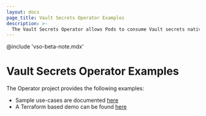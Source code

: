 ```yaml
---
layout: docs
page_title: Vault Secrets Operator Examples
description: >-
  The Vault Secrets Operator allows Pods to consume Vault secrets natively from Kubernetes Secrets.
---
```


@include 'vso-beta-note.mdx'

# Vault Secrets Operator Examples

The Operator project provides the following examples:
- Sample use-cases are documented [here](https://github.com/hashicorp/vault-secrets-operator#samples)
- A Terraform based demo can be found [here](https://github.com/hashicorp/vault-secrets-operator/tree/main/demo)
